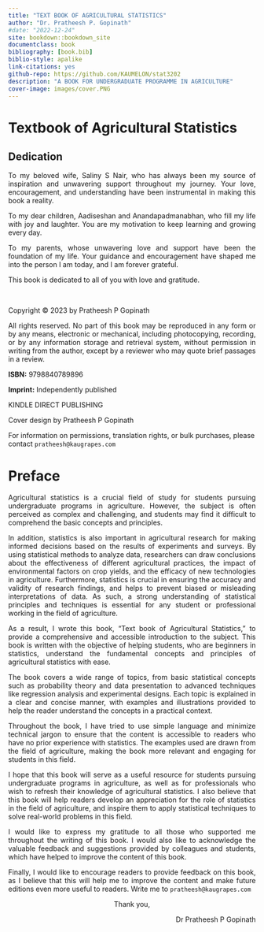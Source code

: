 ---
title: "TEXT BOOK OF AGRICULTURAL STATISTICS"
author: "Dr. Pratheesh P. Gopinath"
#date: "2022-12-24"
site: bookdown::bookdown_site
documentclass: book
bibliography: [book.bib]
biblio-style: apalike
link-citations: yes
github-repo: https://github.com/KAUMELON/stat3202
description: "A BOOK FOR UNDERGRADUATE PROGRAMME IN AGRICULTURE"
cover-image: images/cover.PNG
---  
 

# Textbook of Agricultural Statistics{.unlisted .unnumbered}
## Dedication{.unlisted .unnumbered}  

<p style="text-align: justify;">To my beloved wife, Saliny S Nair, who has always been my source of inspiration and unwavering support throughout my journey. Your love, encouragement, and understanding have been instrumental in making this book a reality.</p>

<p style="text-align: justify;">To my dear children, Aadiseshan and Anandapadmanabhan, who fill my life with joy and laughter. You are my motivation to keep learning and growing every day. </p>

<p style="text-align: justify;">To my parents, whose unwavering love and support have been the foundation of my life. Your guidance and encouragement have shaped me into the person I am today, and I am forever grateful. </p>

<p style="text-align: justify;">This book is dedicated to all of you with love and gratitude. </p>  


&nbsp;  
  
<p style="text-align: justify;">Copyright © 2023 by Pratheesh P Gopinath</p>

<p style="text-align: justify;">All rights reserved. No part of this book may be reproduced in any form or by any means, electronic or mechanical, including photocopying, recording, or by any information storage and retrieval system, without permission in writing from the author, except by a reviewer who may quote brief passages in a review. </p>  

<p style="text-align: left;"><b>ISBN:</b> 9798840789896</p>

<p style="text-align: left;"> <b>Imprint:</b> Independently published</p>

KINDLE DIRECT PUBLISHING  

Cover design by Pratheesh P Gopinath  

For information on permissions, translation rights, or bulk purchases, please contact `pratheesh@kaugrapes.com`


# Preface {-}  
<p style="text-align: justify;">Agricultural statistics is a crucial field of study for students pursuing undergraduate programs in agriculture. However, the subject is often perceived as complex and challenging, and students may find it difficult to comprehend the basic concepts and principles. </p>
<p style="text-align: justify;">In addition, statistics is also important in agricultural research for making informed decisions based on the results of experiments and surveys. By using statistical methods to analyze data, researchers can draw conclusions about the effectiveness of different agricultural practices, the impact of environmental factors on crop yields, and the efficacy of new technologies in agriculture. Furthermore, statistics is crucial in ensuring the accuracy and validity of research findings, and helps to prevent biased or misleading interpretations of data. As such, a strong understanding of statistical principles and techniques is essential for any student or professional working in the field of agriculture. </p>
<p style="text-align: justify;">As a result, I wrote this book, "Text book of Agricultural Statistics," to provide a comprehensive and accessible introduction to the subject. This book is written with the objective of helping students, who are beginners in statistics, understand the fundamental concepts and principles of agricultural statistics with ease. </p>
<p style="text-align: justify;">The book covers a wide range of topics, from basic statistical concepts such as probability theory and data presentation to advanced techniques like regression analysis and experimental designs. Each topic is explained in a clear and concise manner, with examples and illustrations provided to help the reader understand the concepts in a practical context. </p>
<p style="text-align: justify;">Throughout the book, I have tried to use simple language and minimize technical jargon to ensure that the content is accessible to readers who have no prior experience with statistics. The examples used are drawn from the field of agriculture, making the book more relevant and engaging for students in this field. </p>
<p style="text-align: justify;">I hope that this book will serve as a useful resource for students pursuing undergraduate programs in agriculture, as well as for professionals who wish to refresh their knowledge of agricultural statistics. I also believe that this book will help readers develop an appreciation for the role of statistics in the field of agriculture, and inspire them to apply statistical techniques to solve real-world problems in this field. </p>
<p style="text-align: justify;">I would like to express my gratitude to all those who supported me throughout the writing of this book. I would also like to acknowledge the valuable feedback and suggestions provided by colleagues and students, which have helped to improve the content of this book. </p>
<p style="text-align: justify;">Finally, I would like to encourage readers to provide feedback on this book, as I believe that this will help me to improve the content and make future editions even more useful to readers. Write me to `pratheesh@kaugrapes.com`</p>

<p style="text-align: center;">Thank you,</p>

<p style='text-align: right;'> Dr Pratheesh P Gopinath</p>
  






